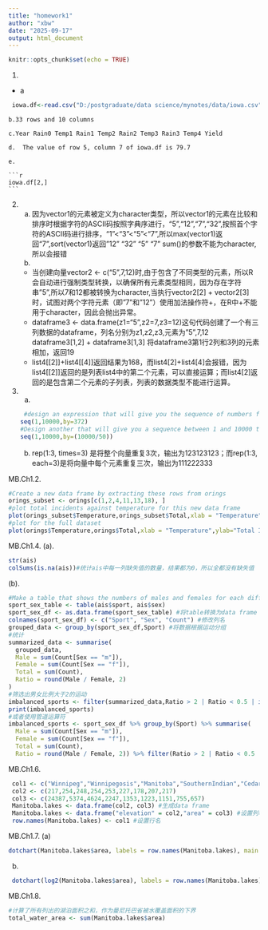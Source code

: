 ```yaml
---
title: "homework1"
author: "xbw"
date: "2025-09-17"
output: html_document
---
```


```r
knitr::opts_chunk$set(echo = TRUE)
```

1.  

-   a

```r
 iowa.df<-read.csv("D:/postgraduate/data science/mynotes/data/iowa.csv", sep = ';', header=T)
```

````         
b.33 rows and 10 columns

c.Year Rain0 Temp1 Rain1 Temp2 Rain2 Temp3 Rain3 Temp4 Yield

d.  The value of row 5, column 7 of iowa.df is 79.7

e.  

```r
iowa.df[2,]
```
````

2.  

    a.  因为vector1的元素被定义为character类型，所以vector1的元素在比较和排序时根据字符的ASCII码按照字典序进行，“5”,"12","7","32",按照首个字符的ASCII码进行排序，“1”\<"3"\<"5"\<"7",所以max(vector1)返回“7”,sort(vector1)返回"12" "32" "5" "7" sum()的参数不能为character,所以会报错
    b.  

    -   当创建向量vector2 \<- c("5",7,12)时,由于包含了不同类型的元素，所以R会自动进行强制类型转换，以确保所有元素类型相同，因为存在字符串"5",所以7和12都被转换为character,当执行vector2[2] + vector2[3]时，试图对两个字符元素（即"7"和"12"）使用加法操作符+，在R中+不能用于character，因此会抛出异常。
    -   dataframe3 \<- data.frame(z1="5",z2=7,z3=12)这句代码创建了一个有三列数据的dataframe，列名分别为z1,z2,z3,元素为"5",7,12 dataframe3[1,2] + dataframe3[1,3] 将dataframe3第1行2列和3列的元素相加，返回19
    -   list4[[2]]+list4[[4]]返回结果为168，而list4[2]+list4[4]会报错，因为list4[[2]]返回的是列表list4中的第二个元素，可以直接运算；而list4[2]返回的是包含第二个元素的子列表，列表的数据类型不能进行运算。

3.  

    a.  

    ```r
     #design an expression that will give you the sequence of numbers from 1 to 10000 in increments of 372.
    seq(1,10000,by=372)
    #Design another that will give you a sequence between 1 and 10000 that is exactly 50 numbers in length.
    seq(1,10000,by=(10000/50))
    ```

    b.  rep(1:3, times=3) 是将整个向量重复3次，输出为123123123；而rep(1:3, each=3)是将向量中每个元素重复三次，输出为111222333

MB.Ch1.2.

```r
#Create a new data frame by extracting these rows from orings
orings_subset <- orings[c(1,2,4,11,13,18), ] 
#plot total incidents against temperature for this new data frame
plot(orings_subset$Temperature,orings_subset$Total,xlab = "Temperature",ylab="Total Incidents", main = "ORing Damage vs Temperature")
#plot for the full dataset
plot(orings$Temperature,orings$Total,xlab = "Temperature",ylab="Total Incidents", main = "ORing Damage vs Temperature")
```

MB.Ch1.4. (a).

```r
str(ais) 
colSums(is.na(ais))#统计ais中每一列缺失值的数量，结果都为0，所以全都没有缺失值
```

(b).

```r
#Make a table that shows the numbers of males and females for each different sport
sport_sex_table <- table(ais$sport, ais$sex)
sport_sex_df <- as.data.frame(sport_sex_table) #将table转换为data frame
colnames(sport_sex_df) <- c("Sport", "Sex", "Count") #修改列名
grouped_data <- group_by(sport_sex_df,Sport) #将数据根据运动分组
#统计
summarized_data <- summarise(
  grouped_data,
  Male = sum(Count[Sex == "m"]),
  Female = sum(Count[Sex == "f"]),
  Total = sum(Count),
  Ratio = round(Male / Female, 2)
)
#筛选出男女比例大于2的运动
imbalanced_sports <- filter(summarized_data,Ratio > 2 | Ratio < 0.5 | is.infinite(Ratio))
print(imbalanced_sports)
#或者使用管道运算符
imbalanced_sports <- sport_sex_df %>% group_by(Sport) %>% summarise( 
  Male = sum(Count[Sex == "m"]),
  Female = sum(Count[Sex == "f"]),
  Total = sum(Count),
  Ratio = round(Male / Female, 2)) %>% filter(Ratio > 2 | Ratio < 0.5 | is.infinite(Ratio))
```

MB.Ch1.6.

```r
 col1 <- c("Winnipeg","Winnipegosis","Manitoba","SouthernIndian","Cedar","Island","Gods","Cross","Playgreen")
 col2 <- c(217,254,248,254,253,227,178,207,217)
 col3 <- c(24387,5374,4624,2247,1353,1223,1151,755,657)
 Manitoba.lakes <- data.frame(col2, col3) #生成data frame
 Manitoba.lakes <- data.frame("elevation" = col2,"area" = col3) #设置列名
 row.names(Manitoba.lakes) <- col1 #设置行名
```

MB.Ch1.7. (a)

```r
dotchart(Manitoba.lakes$area, labels = row.names(Manitoba.lakes), main = "Area of Manitoba Lakes (Linear Scale)",xlab = "Area (square km)")
```

(b) 

```r
 dotchart(log2(Manitoba.lakes$area), labels = row.names(Manitoba.lakes),main = "Area of Manitoba Lakes (Logarithmic Scale - log2)", xlab = expression(log[2](Area) ~ (km^2)))
```

MB.Ch1.8.

```r
#计算了所有列出的湖泊面积之和，作为曼尼托巴省被水覆盖面积的下界
total_water_area <- sum(Manitoba.lakes$area)
```
